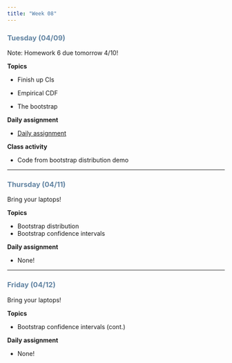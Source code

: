 ```yaml
---
title: "Week 08"
---
```


::: {style="color: #6284a2"}
### Tuesday (04/09)
:::

Note: Homework 6 due tomorrow 4/10!

**Topics**

-   Finish up CIs

-   Empirical CDF

-   The bootstrap

**Daily assignment**

-   [Daily assignment](daily/DA_16.pdf)

**Class activity**

-   Code from bootstrap distribution demo

------------------------------------------------------------------------

::: {style="color: #6284a2"}
### Thursday (04/11)
:::

Bring your laptops!

**Topics**

-   Bootstrap distribution
-   Bootstrap confidence intervals

**Daily assignment**

-   None!

------------------------------------------------------------------------

::: {style="color: #6284a2"}
### Friday (04/12)
:::

Bring your laptops!

**Topics**

-   Bootstrap confidence intervals (cont.)

**Daily assignment**

-   None!

